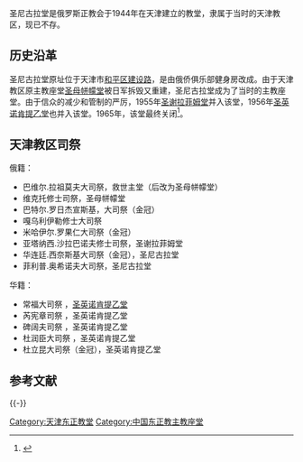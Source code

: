 圣尼古拉堂是俄罗斯正教会于1944年在天津建立的教堂，隶属于当时的天津教区，现已不存。

==历史沿革==
圣尼古拉堂原址位于天津市[[和平区_(天津市)|和平区]][[建设路|建设路]]，是由俄侨俱乐部健身房改成。由于天津教区原主教座堂[[天津圣母帡幪堂|圣母帡幪堂]]被日军拆毁又重建，圣尼古拉堂成为了当时的主教座堂。由于信众的减少和管制的严厉，1955年[[圣谢拉菲姆堂|圣谢拉菲姆堂]]并入该堂，1956年[[圣英诺肯提乙堂|圣英诺肯提乙堂]]也并入该堂。1965年，该堂最终关闭<ref>{{cite web|url=http://www.tjhp.gov.cn/servlet/ContentServer?cid=1126853058898&pagename=tjhp%2FHPart%2Fxxhcont-1&c=HPart&p1=1104109915445|title=其他宗教|publisher=和平区民族宗教办公室|accessdate=2012年2月21日|deadurl=yes|archiveurl=https://web.archive.org/web/20150619104158/http://www.tjhp.gov.cn/servlet/ContentServer?cid=1126853058898&pagename=tjhp%2FHPart%2Fxxhcont-1&c=HPart&p1=1104109915445|archivedate=2015年6月19日}}</ref>。

==天津教区司祭==
俄籍：
*巴维尔.拉祖莫夫大司祭，救世主堂（后改为圣母帡幪堂）
*维克托修士司祭，圣母帡幪堂
*巴特尔.罗日杰宣斯基，大司祭（金冠）
*嘎乌利伊勒修士大司祭
*米哈伊尔.罗果仁大司祭（金冠）
*亚塔纳西.沙拉巴诺夫修士司祭，圣谢拉菲姆堂
*华连廷.西奈斯基大司祭（金冠），圣尼古拉堂
*菲利普.奥希诺夫大司祭，圣尼古拉堂
华籍：
*常福大司祭 ，[[圣英诺肯提乙堂|圣英诺肯提乙堂]]
*芮宪章司祭 ，圣英诺肯提乙堂
*碑阔夫司祭 ，圣英诺肯提乙堂
*杜润臣大司祭 ，圣英诺肯提乙堂
*杜立昆大司祭（金冠），圣英诺肯提乙堂

==参考文献==
<div class="references-small">
<references />
</div>

{{-}}
{{天津教堂}}
{{Religion-buil-stub}}

[[Category:天津东正教堂|Category:天津东正教堂]]
[[Category:中国东正教主教座堂|Category:中国东正教主教座堂]]